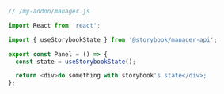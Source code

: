 ```js
// /my-addon/manager.js

import React from 'react';

import { useStorybookState } from '@storybook/manager-api';

export const Panel = () => {
  const state = useStorybookState();

  return <div>do something with storybook's state</div>;
};
```
